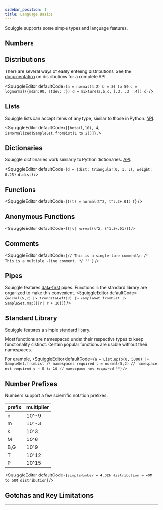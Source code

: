 ```yaml
---
sidebar_position: 1
title: Language Basics
---
```



Squiggle supports some simple types and language features.

## Numbers

<SquiggleEditor defaultCode="4.32" />

## Distributions
There are several ways of easily entering distributions. See the [documentation](/docs/Api/Dist/) on distributions for a complete API.

<SquiggleEditor
  defaultCode={`a = normal(4,2)
b = 30 to 50
c = lognormal({mean:90, stdev: 7})
d = mixture(a,b,c, [.3, .3, .4])
d`}
/>

## Lists
Squiggle lists can accept items of any type, similar to those in Python. [API](/docs/Api/List).

<SquiggleEditor
  defaultCode={`[beta(1,10), 4, isNormalized(SampleSet.fromDist(1 to 2))]`}
/>

## Dictionaries
Squiggle dictionaries work similarly to Python dictionaries. [API](/docs/Api/Dictionary).

<SquiggleEditor
  defaultCode={`d = {dist: triangular(0, 1, 2), weight: 0.25}
d.dist`}
/>

## Functions

<SquiggleEditor
  defaultCode={`f(t) = normal(t^2, t^1.2+.01)
f`}
/>

## Anonymous Functions

<SquiggleEditor defaultCode={`{|t| normal(t^2, t^1.2+.01)}`} />

## Comments

<SquiggleEditor defaultCode={`// This is a single-line comment\n
/*
This is a multiple
-line comment.
*/
""
`} />

## Pipes

Squiggle features [data-first](https://www.javierchavarri.com/data-first-and-data-last-a-comparison/) pipes. Functions in the standard library are organized to make this convenient.
<SquiggleEditor defaultCode={`normal(5,2) |> truncateLeft(3) |> SampleSet.fromDist |> SampleSet.map({|r| r + 10})`} />

## Standard Library

Squiggle features a simple [standard libary](/docs/Api/Dist).

Most functions are namespaced under their respective types to keep functionality distinct. Certain popular functions are usable without their namespaces.

For example,
<SquiggleEditor defaultCode={`a = List.upTo(0, 5000) |> SampleSet.fromList // namespaces required
b = normal(5,2) // namespace not required
c = 5 to 10 // namespace not required
""`} />

## Number Prefixes
Numbers support a few scientific notation prefixes.

| prefix   | multiplier |
|-----|-------|
| n   | 10^-9 |
| m   | 10^-3 |
| k   | 10^3  |
| M   | 10^6  |
| B,G | 10^9  |
| T   | 10^12 |
| P   | 10^15 |

<SquiggleEditor defaultCode={`simpleNumber = 4.32k
distribution = 40M to 50M
distribution`} />


## Gotchas and Key Limitations
****